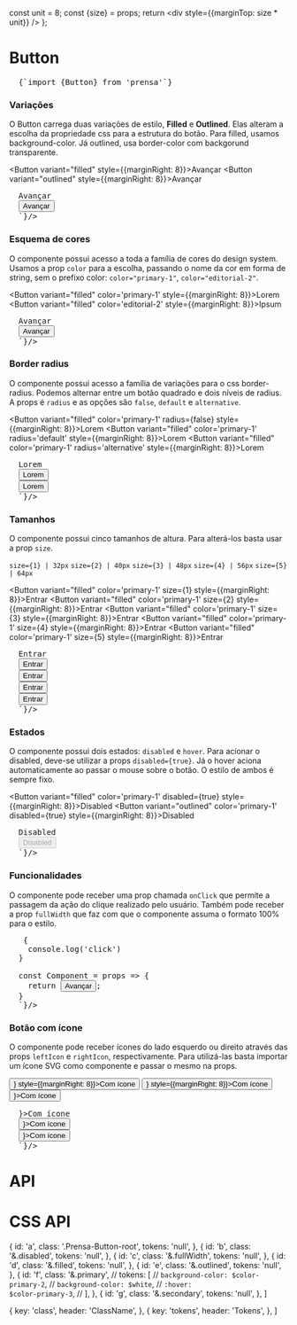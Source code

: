 

  const unit = 8;
  const {size} = props;
  return <div style={{marginTop: size * unit}} />
};

<Meta title="Components/Button" component={Button} />

# Button

<Space size={4} />

<pre>
  <CodeBlock>{`import {Button} from 'prensa'`}</CodeBlock>
</pre>



<Space size={6} />

### Variações
O Button carrega duas variações de estilo, **Filled** e **Outlined**. Elas alteram a escolha da propriedade css para a estrutura do botão. Para filled, usamos background-color. Já outlined, usa border-color com backgorund transparente.

<Button variant="filled" style={{marginRight: 8}}>Avançar</Button>
<Button variant="outlined" style={{marginRight: 8}}>Avançar</Button>

<Space size={2} />

<pre>
  <CodeBlock children={`
  <Button variant="filled">Avançar</Button>
  <Button variant="outlined">Avançar</Button>
  `}/>
</pre>


<Space size={6} />

### Esquema de cores
O componente possui acesso a toda a família de cores do design system. Usamos a prop `color` para a escolha, passando o nome da cor em forma de string, sem o prefixo color: `color="primary-1"`, `color="editorial-2"`.

<Button variant="filled" color='primary-1' style={{marginRight: 8}}>Lorem</Button>
<Button variant="filled" color='editorial-2' style={{marginRight: 8}}>Ipsum</Button>

<Space size={2} />

<pre>
  <CodeBlock children={`
  <Button variant="filled" color="primary-1">Avançar</Button>
  <Button variant="outlined" color="editorial-2">Avançar</Button>
  `}/>
</pre>

<Space size={6} />

### Border radius
O componente possui acesso a família de variações para o css border-radius. Podemos alternar entre um botão quadrado e dois níveis de radius. A props é `radius` e as opções são `false`, `default` e `alternative`.

<Button variant="filled" color='primary-1' radius={false} style={{marginRight: 8}}>Lorem</Button>
<Button variant="filled" color='primary-1' radius='default' style={{marginRight: 8}}>Lorem</Button>
<Button variant="filled" color='primary-1' radius='alternative' style={{marginRight: 8}}>Lorem</Button>

<Space size={2} />

<pre>
  <CodeBlock children={`
  <Button variant="filled" color="primary-1" radius={false}>Lorem</Button>
  <Button variant="outlined" color="primary-1" radius='default'>Lorem</Button>
  <Button variant="outlined" color="primary-1" radius='alternative'>Lorem</Button>
  `}/>
</pre>

<Space size={6} />

### Tamanhos
O componente possui cinco tamanhos de altura. Para alterá-los basta usar a prop `size`.

`size={1} | 32px`
`size={2} | 40px`
`size={3} | 48px`
`size={4} | 56px`
`size={5} | 64px`

<Button variant="filled" color='primary-1' size={1} style={{marginRight: 8}}>Entrar</Button>
<Button variant="filled" color='primary-1' size={2} style={{marginRight: 8}}>Entrar</Button>
<Button variant="filled" color='primary-1' size={3} style={{marginRight: 8}}>Entrar</Button>
<Button variant="filled" color='primary-1' size={4} style={{marginRight: 8}}>Entrar</Button>
<Button variant="filled" color='primary-1' size={5} style={{marginRight: 8}}>Entrar</Button>

<Space size={2} />

<pre>
  <CodeBlock children={`
  <Button variant="filled" color='primary-1' size={1}>Entrar</Button>
  <Button variant="filled" color='primary-1' size={2}>Entrar</Button>
  <Button variant="filled" color='primary-1' size={3}>Entrar</Button>
  <Button variant="filled" color='primary-1' size={4}>Entrar</Button>
  <Button variant="filled" color='primary-1' size={5}>Entrar</Button>
  `}/>
</pre>

<Space size={6} />

### Estados
O componente possui dois estados: `disabled` e `hover`. Para acionar o disabled, deve-se utilizar a props `disabled={true}`. Já o hover aciona automaticamente ao passar o mouse sobre o botão. O estilo de ambos é sempre fixo.

<Button variant="filled" color='primary-1' disabled={true} style={{marginRight: 8}}>Disabled</Button>
<Button variant="outlined" color='primary-1' disabled={true} style={{marginRight: 8}}>Disabled</Button>

<Space size={2} />

<pre>
  <CodeBlock children={`
  <Button variant="filled" color='primary-1' disabled={true}>Disabled</Button>
  <Button variant="outlined" color='primary-1' disabled={true}>Disabled</Button>
  `}/>
</pre>

<Space size={6} />

### Funcionalidades
O componente pode receber uma prop chamada `onClick` que permite a passagem da ação do clique realizado pelo usuário. Também pode receber a prop `fullWidth` que faz com que o componente assuma o formato 100% para o estilo.

<Space size={2} />

<pre>
  <CodeBlock children={`

  const handleClick = () => {
    console.log('click')
  }

  const Component = props => {
    return <Button variant="filled" color="secondary" onClick={handleClick()}>Avançar</Button>;
  }
  `}/>
</pre>

<Space size={10} />

### Botão com ícone
O componente pode receber ícones do lado esquerdo ou direito através das props `leftIcon` e `rightIcon`, respectivamente. Para utilizá-las basta importar um ícone SVG como componente e passar o mesmo na props.

<div style={{display: 'flex'}}>
  <Button variant="filled" color='primary-1' leftIcon={<DownloadIcon />} style={{marginRight: 8}}>Com ícone</Button>
  <Button variant="filled" color='primary-1' rightIcon={<ArrowRightIcon />} style={{marginRight: 8}}>Com ícone</Button>
  <Button fullWidth variant="filled" color='primary-1' rightIcon={<ArrowRightIcon />}>Com ícone</Button>
</div>

<Space size={2} />

<pre>
  <CodeBlock children={`

  <Button variant="filled" color='primary-1' leftIcon={<DownloadIcon />}>Com ícone</Button>
  <Button variant="filled" color='primary-1' rightIcon={<ArrowRightIcon />}>Com ícone</Button>
  <Button fullWidth variant="filled" color='primary-1' rightIcon={<ArrowRightIcon />}>Com ícone</Button>
  `}/>
</pre>

<Space size={10} />

# API
<ArgsTable of={Button} />



<Space size={10} />

# CSS API

  {
    id: 'a',
    class: '.Prensa-Button-root',
    tokens: 'null',
  },
  {
    id: 'b',
    class: '&.disabled',
    tokens: 'null',
  },
  {
    id: 'c',
    class: '&.fullWidth',
    tokens: 'null',
  },
  {
    id: 'd',
    class: '&.filled',
    tokens: 'null',
  },
  {
    id: 'e',
    class: '&.outlined',
    tokens: 'null',
  },
  {
    id: 'f',
    class: '&.primary',
    // tokens: [
    //   <code>background-color: $color-primary-2</code>,
    //   <code>background-color: $white</code>,
    //   <code>:hover: $color-primary-3</code>,
    // ],
  },
  {
    id: 'g',
    class: '&.secondary',
    tokens: 'null',
  },
]

  {
    key: 'class',
    header: 'ClassName',
  },
  {
    key: 'tokens',
    header: 'Tokens',
  },
]

<CSSTable rows={rows} headers={headers} />